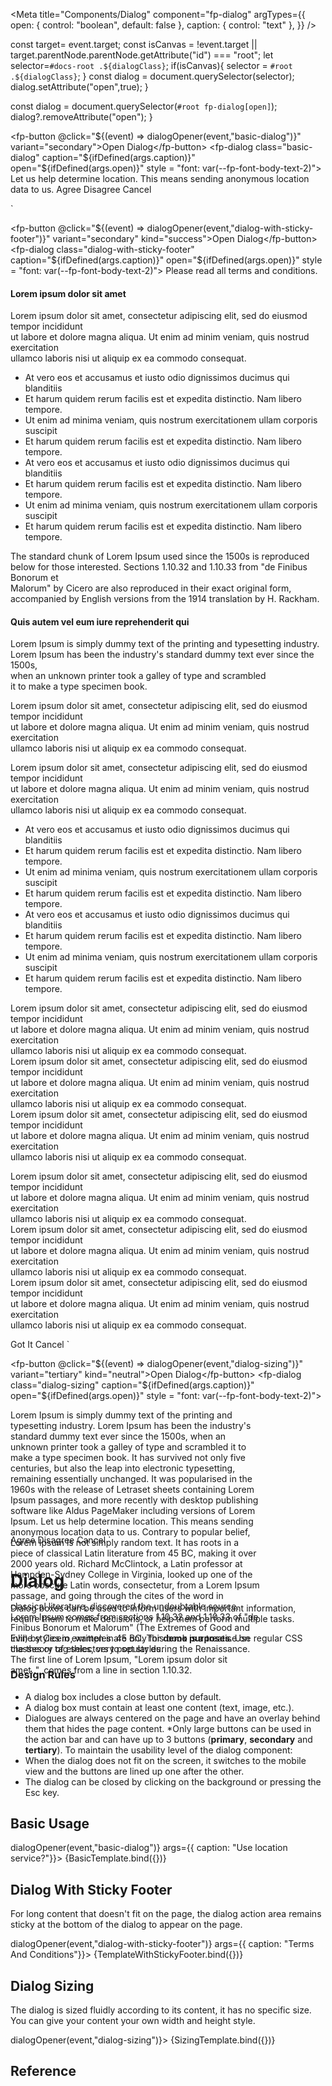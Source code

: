 
<Meta
  title="Components/Dialog"
  component="fp-dialog"
  argTypes={{
    open: {
      control: "boolean",
      default: false
    },
    caption: {
      control: "text"
    },
  }}
/>

  const target= event.target;
  const isCanvas = !event.target || target.parentNode.parentNode.getAttribute("id") === "root";
  let selector=`#docs-root .${dialogClass}`;
  if(isCanvas){
    selector = `#root .${dialogClass}`;
  }
  const dialog = document.querySelector(selector);
  dialog.setAttribute("open",true);
}

  const dialog = document.querySelector(`#root fp-dialog[open]`);
  dialog?.removeAttribute("open");
}

<fp-button @click="${(event) => dialogOpener(event,"basic-dialog")}" variant="secondary">Open Dialog</fp-button>
<fp-dialog class="basic-dialog"
caption="${ifDefined(args.caption)}"
open="${ifDefined(args.open)}"
style = "font: var(--fp-font-body-text-2)">
  Let us help determine location. This means sending anonymous location data to us.
  <fp-button slot="primary-action" variant="primary" size="large">Agree</fp-button>
  <fp-button slot="secondary-action" variant="secondary" kind="danger" size="large">Disagree</fp-button>
  <fp-button slot="tertiary-action" variant="tertiary" kind="neutral" size="large">Cancel</fp-button>
</fp-dialog>
<script>${closeAllDialog()}</script>
`

<fp-button @click="${(event) => dialogOpener(event,"dialog-with-sticky-footer")}" variant="secondary" kind="success">Open Dialog</fp-button>
<fp-dialog class="dialog-with-sticky-footer"
caption="${ifDefined(args.caption)}"
open="${ifDefined(args.open)}"
style = "font: var(--fp-font-body-text-2)">
  <fp-alert icon>Please read all terms and conditions.</fp-alert>
  <h4>Lorem ipsum dolor sit amet</h4>
  <p>Lorem ipsum dolor sit amet, consectetur adipiscing elit, sed do eiusmod tempor incididunt <br/> ut labore et dolore magna aliqua.
   Ut enim ad minim veniam, quis nostrud exercitation <br/>ullamco laboris nisi ut aliquip ex ea commodo consequat.</p>
  <ul>
    <li>At vero eos et accusamus et iusto odio dignissimos ducimus qui blanditiis</li>
    <li>Et harum quidem rerum facilis est et expedita distinctio. Nam libero tempore.</li>
    <li>Ut enim ad minima veniam, quis nostrum exercitationem ullam corporis suscipit</li>
    <li>Et harum quidem rerum facilis est et expedita distinctio. Nam libero tempore.</li>
    <li>At vero eos et accusamus et iusto odio dignissimos ducimus qui blanditiis</li>
    <li>Et harum quidem rerum facilis est et expedita distinctio. Nam libero tempore.</li>
    <li>Ut enim ad minima veniam, quis nostrum exercitationem ullam corporis suscipit</li>
    <li>Et harum quidem rerum facilis est et expedita distinctio. Nam libero tempore.</li>
  </ul>
  <p>The standard chunk of Lorem Ipsum used since the 1500s is reproduced  <br/> below for those interested.
  Sections 1.10.32 and 1.10.33 from "de Finibus Bonorum et  <br/> Malorum" by Cicero are also reproduced in their exact original form, <br/>
  accompanied by English versions from the 1914 translation by H. Rackham.</p>
  <h4>Quis autem vel eum iure reprehenderit qui</h4>
  <p>Lorem Ipsum is simply dummy text of the printing and typesetting industry. <br/>
  Lorem Ipsum has been the industry's standard dummy text ever since the 1500s, <br/> when an unknown printer took a galley of type and scrambled <br/>
  it to make a type specimen book.</p>
  <p>Lorem ipsum dolor sit amet, consectetur adipiscing elit, sed do eiusmod tempor incididunt <br/> ut labore et dolore magna aliqua.
  Ut enim ad minim veniam, quis nostrud exercitation <br/>ullamco laboris nisi ut aliquip ex ea commodo consequat.</p>
  <p>Lorem ipsum dolor sit amet, consectetur adipiscing elit, sed do eiusmod tempor incididunt <br/> ut labore et dolore magna aliqua.
  Ut enim ad minim veniam, quis nostrud exercitation <br/>ullamco laboris nisi ut aliquip ex ea commodo consequat.</p>
  <ul>
    <li>At vero eos et accusamus et iusto odio dignissimos ducimus qui blanditiis</li>
    <li>Et harum quidem rerum facilis est et expedita distinctio. Nam libero tempore.</li>
    <li>Ut enim ad minima veniam, quis nostrum exercitationem ullam corporis suscipit</li>
    <li>Et harum quidem rerum facilis est et expedita distinctio. Nam libero tempore.</li>
    <li>At vero eos et accusamus et iusto odio dignissimos ducimus qui blanditiis</li>
    <li>Et harum quidem rerum facilis est et expedita distinctio. Nam libero tempore.</li>
    <li>Ut enim ad minima veniam, quis nostrum exercitationem ullam corporis suscipit</li>
    <li>Et harum quidem rerum facilis est et expedita distinctio. Nam libero tempore.</li>
  </ul>
  <p>Lorem ipsum dolor sit amet, consectetur adipiscing elit, sed do eiusmod tempor incididunt <br/> ut labore et dolore magna aliqua.
  Ut enim ad minim veniam, quis nostrud exercitation <br/>ullamco laboris nisi ut aliquip ex ea commodo consequat.<br/>
  Lorem ipsum dolor sit amet, consectetur adipiscing elit, sed do eiusmod tempor incididunt <br/> ut labore et dolore magna aliqua.
  Ut enim ad minim veniam, quis nostrud exercitation <br/>ullamco laboris nisi ut aliquip ex ea commodo consequat.<br/>
  Lorem ipsum dolor sit amet, consectetur adipiscing elit, sed do eiusmod tempor incididunt <br/> ut labore et dolore magna aliqua.
  Ut enim ad minim veniam, quis nostrud exercitation <br/>ullamco laboris nisi ut aliquip ex ea commodo consequat.</p>
  <p>Lorem ipsum dolor sit amet, consectetur adipiscing elit, sed do eiusmod tempor incididunt <br/> ut labore et dolore magna aliqua.
  Ut enim ad minim veniam, quis nostrud exercitation <br/>ullamco laboris nisi ut aliquip ex ea commodo consequat.<br/>
  Lorem ipsum dolor sit amet, consectetur adipiscing elit, sed do eiusmod tempor incididunt <br/> ut labore et dolore magna aliqua.
  Ut enim ad minim veniam, quis nostrud exercitation <br/>ullamco laboris nisi ut aliquip ex ea commodo consequat.<br/>
  Lorem ipsum dolor sit amet, consectetur adipiscing elit, sed do eiusmod tempor incididunt <br/> ut labore et dolore magna aliqua.
  Ut enim ad minim veniam, quis nostrud exercitation <br/>ullamco laboris nisi ut aliquip ex ea commodo consequat.</p>
  <fp-button slot="primary-action" kind='success' variant="primary" size="large">Got It</fp-button>
  <fp-button slot="secondary-action" variant="secondary" kind="neutral" size="large">Cancel</fp-button>
</fp-dialog>
`

<fp-button @click="${(event) => dialogOpener(event,"dialog-sizing")}" variant="tertiary" kind="neutral">Open Dialog</fp-button>
<fp-dialog class="dialog-sizing"
caption="${ifDefined(args.caption)}"
open="${ifDefined(args.open)}"
style = "font: var(--fp-font-body-text-2)">
  <p style="width:400px; height:200px; margin:0; padding:0">Lorem Ipsum is simply dummy text of the printing and typesetting industry. Lorem Ipsum has been the industry's standard dummy text ever since the 1500s,
  when an unknown printer took a galley of type and scrambled it to make a type specimen book. It has survived not only five centuries, but also the leap into electronic typesetting,
  remaining essentially unchanged. It was popularised in the 1960s with the release of Letraset sheets containing Lorem Ipsum passages, and more recently with desktop publishing
  software like Aldus PageMaker including versions of Lorem Ipsum. Let us help determine location. This means sending anonymous location data to us.
  Contrary to popular belief, Lorem Ipsum is not simply random text. It has roots in a piece of classical Latin literature from 45 BC, making it over 2000 years old. Richard McClintock,
  a Latin professor at Hampden-Sydney College in Virginia, looked up one of the more obscure Latin words, consectetur, from a Lorem Ipsum passage, and going through the cites
  of the word in classical literature, discovered the undoubtable source. Lorem Ipsum comes from sections 1.10.32 and 1.10.33 of "de Finibus Bonorum et Malorum"
  (The Extremes of Good and Evil) by Cicero, written in 45 BC. This book is a treatise on the theory of ethics, very popular during the Renaissance. The first line of Lorem Ipsum,
  "Lorem ipsum dolor sit amet..", comes from a line in section 1.10.32.
  </p>
  <fp-button slot="primary-action" variant="primary" size="large">Agree</fp-button>
  <fp-button slot="secondary-action" variant="secondary" kind="danger" size="large">Disagree</fp-button>
  <fp-button slot="tertiary-action" variant="tertiary" kind="neutral" size="large">Cancel</fp-button>
</fp-dialog>
`

# Dialog

Dialog boxes can be used to inform users with important information, require them to make decisions, or help them perform multiple tasks.

<fp-alert variant="warning" icon>Inline styles in examples are only for **demo purposes**. Use regular CSS classes or tag selectors to set styles.</fp-alert>

### Design Rules

* A dialog box includes a close button by default.
* A dialog box must contain at least one content (text, image, etc.).
* Dialogues are always centered on the page and have an overlay behind them that hides the page content.
*Only large buttons can be used in the action bar and can have up to 3 buttons (**primary**, **secondary** and **tertiary**).
To maintain the usability level of the dialog component:
* When the dialog does not fit on the screen, it switches to the mobile view and the buttons are lined up one after the other.
* The dialog can be closed by clicking on the background or pressing the Esc key.


## Basic Usage

<Canvas>
  <Story name="Basic Usage" play={(event) => dialogOpener(event,"basic-dialog")}
   args={{ caption: "Use location service?"}}>
    {BasicTemplate.bind({})}
  </Story>
</Canvas>

## Dialog With Sticky Footer

For long content that doesn't fit on the page, the dialog action area remains sticky at the bottom of the dialog to appear on the page.

<Canvas>
  <Story name="Dialog With Sticky Footer" play={(event) => dialogOpener(event,"dialog-with-sticky-footer")}
   args={{ caption: "Terms And Conditions"}}>
    {TemplateWithStickyFooter.bind({})}
  </Story>
</Canvas>

## Dialog Sizing

The dialog is sized fluidly according to its content, it has no specific size. You can give your content your own width and height style.

<Canvas>
  <Story name="Dialog Sizing" play={(event) => dialogOpener(event,"dialog-sizing")}>
    {SizingTemplate.bind({})}
  </Story>
</Canvas>

## Reference

<ArgsTable of="fp-dialog" />

